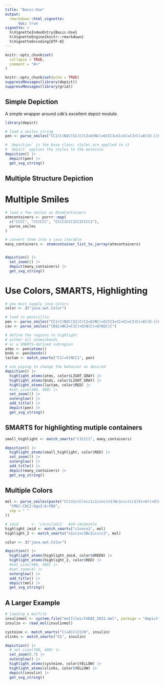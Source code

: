 ```yaml
---
title: "Basic-Use"
output: 
  rmarkdown::html_vignette:
      toc: true
vignette: >
  %\VignetteIndexEntry{Basic-Use}
  %\VignetteEngine{knitr::rmarkdown}
  %\VignetteEncoding{UTF-8}
---
```


```r
knitr::opts_chunk$set(
  collapse = TRUE,
  comment = "#>"
)

knitr::opts_chunk$set(echo = TRUE)
suppressMessages(library(depict))
suppressMessages(library(grid))
```


## Simple Depiction

A simple wrapper around cdk's excellent depict module.


```r
library(depict)

# load a smiles string
pen <- parse_smiles("CC1(C(N2C(S1)C(C2=O)NC(=O)CC3=CC=CC=C3)C(=O)[O-])C penicillin")

# `depiction` is the base class; styles are applied to it
# `depict` applies the styles to the molecule
depiction() |>
  depict(pen) |>
  get_svg_string()
```


## Multiple Structure Depiction

# Multiple Smiles

```r
# load a few smiles as AtomContainers
atmcontainers <- purrr::map(
  c("CCCC", "CCCCCC", "CCCC1CCC1CC2CCCC2"),
  parse_smiles
)

# convert them into a java iterable
many_containers <- atomcontainer_list_to_jarray(atmcontainers)


depiction() |>
  set_zoom(2) |>
  depict(many_containers) |>
  get_svg_string()
```



# Use Colors, SMARTS, Highlighting

```r
# you must supply java colors
color <- J("java.awt.Color")

# load in penicillin
pen <- parse_smiles("CC1(C(N2C(S1)C(C2=O)NC(=O)CC3=CC=CC=C3)C(=O)[O-])C penicillin")
cav <- parse_smiles("CN1C=NC2=C1C(=O)N(C(=O)N2C)C")

# define the regions to highlight
# either all atoms/bonds
# or a SMARTS-defined subregion
atms <- pen$atoms()
bnds <- pen$bonds()
lactam <- match_smarts("C1(=O)NCC1", pen)

# use piping to change the behavior as desired
depiction() |>
  highlight_atoms(atms, color$LIGHT_GRAY) |>
  highlight_atoms(bnds, color$LIGHT_GRAY) |>
  highlight_atoms(lactam, color$RED) |>
  #set_size(400, 400) |>
  set_zoom(2) |>
  outerglow() |>
  add_title() |>
  depict(pen) |>
  get_svg_string()
```


##  SMARTS for highlighting mutiple containers

```r
small_highlight <- match_smarts("C1CCC1", many_containers)

depiction() |>
  highlight_atoms(small_highlight, color$RED) |>
  set_zoom(2) |>
  outerglow() |>
  add_title() |>
  depict(many_containers) |>
  get_svg_string()
```

## Multiple Colors

```r
mol <- parse_smiles(paste("CC(n1c(C)ncc1c1ccnc(n1)Nc1ccc(cc1)S(=O)(=O)C)C",
  "CMGC:CDC2:6gu3:A:FB8",
  sep = " "
))

# imid      <- 'c1cnc[nH]1'  #1H-imidazole
highlight_imid <- match_smarts("c1cncn1", mol)
highlight_2 <- match_smarts("n1cccnc1Nc2ccccc2", mol)

color <- J("java.awt.Color")

depiction() |>
  highlight_atoms(highlight_imid, color$GREEN) |>
  highlight_atoms(highlight_2, color$RED) |>
  #set_size(400, 400) |>
  #set_zoom(4) |>
  outerglow() |>
  add_title() |>
  depict(mol) |>
  get_svg_string()
```

## A Larger Example


```r
# laoding a molfile
insulinmol <- system.file("molfiles/ChEBI_5931.mol", package = "depict")
insulin <- read_mol(insulinmol)

cysteine <- match_smarts("C(=O)C(CS)N", insulin)
xlinks <- match_smarts("SS", insulin)

depiction() |>
  # set_size(700, 400) |>
  set_zoom(0.7) |>
  outerglow() |>
  highlight_atoms(cysteine, color$YELLOW) |>
  highlight_atoms(xlinks, color$YELLOW) |>
  depict(insulin) |>
  get_svg_string()
```


